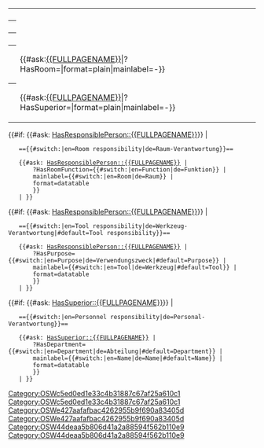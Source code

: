 <table class="info_box">
<tr>
<th class="heading" colspan="2">{{{_label_schema|User}}}</th>
</tr>
<tr> 
<th>{{{_label_username|Username}}}</th> 
<td>{{{username|}}}</td> 
</tr>
<tr> 
<th>{{{_label_abbreviation|Abbreviation}}}</th> 
<td>{{{abbreviation|}}}</td> 
</tr> 
<tr> 
<th>{{{_label_room|Office}}}</th> 
<td>{{#ask:[[{{FULLPAGENAME}}]]|?HasRoom=|format=plain|mainlabel=-}}</td> 
</tr>
<tr> 
<th>{{{_label_superior|Superior}}}</th> 
<td>{{#ask:[[{{FULLPAGENAME}}]]|?HasSuperior=|format=plain|mainlabel=-}}</td> 
</tr>
</table>
<!-- Room responsibility -->
{{#if: {{#ask: [[Category:OSWc5ed0ed1e33c4b31887c67af25a610c1]][[HasResponsiblePerson::{{FULLPAGENAME}}]]}} | 

    =={{#switch:{{USERLANGUAGECODE}}|en=Room responsibility|de=Raum-Verantwortung}}==
    
    {{#ask: [[Category:OSWc5ed0ed1e33c4b31887c67af25a610c1]][[HasResponsiblePerson::{{FULLPAGENAME}}]] | <!--?HasName={{#switch:{{USERLANGUAGECODE}}|en=Room|de=Raum}} | -->
        ?HasRoomFunction={{#switch:{{USERLANGUAGECODE}}|en=Function|de=Funktion}} |
        mainlabel={{#switch:{{USERLANGUAGECODE}}|en=Room|de=Raum}} |
        format=datatable
        }}
    | }}
<!-- Tool responsibility -->
{{#if: {{#ask: [[Category:OSWe427aafafbac4262955b9f690a83405d]][[HasResponsiblePerson::{{FULLPAGENAME}}]]}} |

    =={{#switch:{{USERLANGUAGECODE}}|en=Tool responsibility|de=Werkzeug-Verantwortung|#default=Tool responsibility}}==
    
    {{#ask: [[Category:OSWe427aafafbac4262955b9f690a83405d]][[HasResponsiblePerson::{{FULLPAGENAME}}]] |
        ?HasPurpose={{#switch:{{USERLANGUAGECODE}}|en=Purpose|de=Verwendungszweck|#default=Purpose}} |
        mainlabel={{#switch:{{USERLANGUAGECODE}}|en=Tool|de=Werkzeug|#default=Tool}} |
        format=datatable
        }}
    | }}
<!-- Personnel responsibility -->
{{#if: {{#ask: [[Category:OSW44deaa5b806d41a2a88594f562b110e9]][[HasSuperior::{{FULLPAGENAME}}]]}} | 

    =={{#switch:{{USERLANGUAGECODE}}|en=Personnel responsibility|de=Personal-Verantwortung}}==
    
    {{#ask: [[Category:OSW44deaa5b806d41a2a88594f562b110e9]][[HasSuperior::{{FULLPAGENAME}}]] |
        ?HasDepartment={{#switch:{{USERLANGUAGECODE}}|en=Department|de=Abteilung|#default=Department}} |
        mainlabel={{#switch:{{USERLANGUAGECODE}}|en=Name|de=Name|#default=Name}} |
        format=datatable
        }}
    | }}